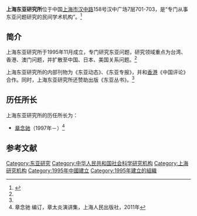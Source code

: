 '''上海东亚研究所'''位于中国[[上海市|上海市]][[汉中路|汉中路]]158号汉中广场7层701-703，是“专门从事东亚问题研究的民间学术机构”。<ref name=tssww>{{Cite web |url=http://www.xn--3kq82hx2ad1b.com/organization_83.html |title=上海东亚研究所，台商事务网，于2013-05-15查阅 |accessdate=2013-05-15 |archive-date=2013-06-30 |archive-url=https://archive.is/20130630173155/http://www.xn--3kq82hx2ad1b.com/organization_83.html |dead-url=no }}</ref>

==简介==
上海东亚研究所于1995年11月成立，专门研究东亚问题，研究领域重点为台湾、香港、澳门问题，并扩散至中国、日本、美国关系问题。<ref name=tssww/>

上海东亚研究所的内部刊物为《东亚动态》、《东亚专报》，并和[[香港|香港]]《中国评论》合作。同时，上海东亚研究所还赞助出版《东亚丛书》。<ref name=tssww/>

==历任所长==
上海东亚研究所的历任所长为：
*[[章念驰|章念驰]]（1997年－）<ref>章念驰 编订，章太炎演讲集，上海人民出版社，2011年</ref>

== 参考文献 ==
{{Reflist}}

[[Category:东亚研究|Category:东亚研究]]
[[Category:中华人民共和国社会科学研究机构|Category:中华人民共和国社会科学研究机构]]
[[Category:上海研究机构|Category:上海研究机构]]
[[Category:1995年中國建立|Category:1995年中國建立]]
[[Category:1995年建立的組織|Category:1995年建立的組織]]